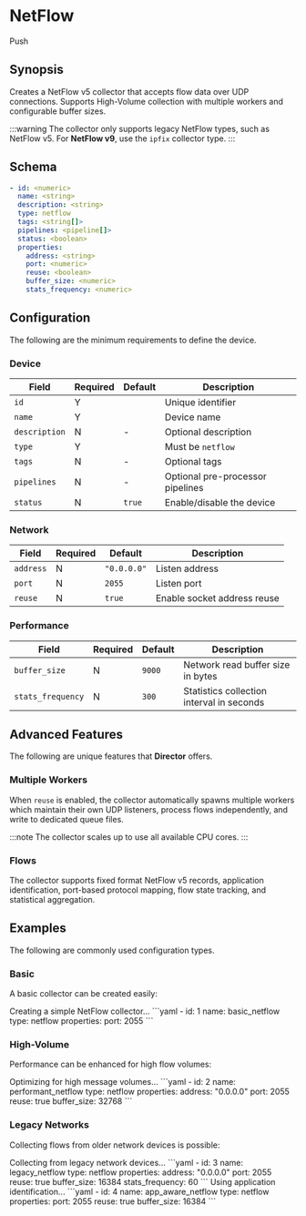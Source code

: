 
# NetFlow

<span class="theme-doc-version-badge badge badge--secondary">Push</span>

## Synopsis

Creates a NetFlow v5 collector that accepts flow data over UDP connections. Supports High-Volume collection with multiple workers and configurable buffer sizes. 

:::warning
The collector only supports legacy NetFlow types, such as NetFlow v5. For **NetFlow v9**, use the `ipfix` collector type.
:::

## Schema

```yaml
- id: <numeric>
  name: <string>
  description: <string>
  type: netflow
  tags: <string[]>
  pipelines: <pipeline[]>
  status: <boolean>
  properties:
    address: <string>
    port: <numeric>
    reuse: <boolean>
    buffer_size: <numeric>
    stats_frequency: <numeric>
```

## Configuration

The following are the minimum requirements to define the device.

### Device

|Field|Required|Default|Description|
|---|---|---|---|
|`id`|Y||Unique identifier|
|`name`|Y||Device name|
|`description`|N|-|Optional description|
|`type`|Y||Must be `netflow`|
|`tags`|N|-|Optional tags|
|`pipelines`|N|-|Optional pre-processor pipelines|
|`status`|N|`true`|Enable/disable the device|

### Network

|Field|Required|Default|Description|
|---|---|---|---|
|`address`|N|`"0.0.0.0"`|Listen address|
|`port`|N|`2055`|Listen port|
|`reuse`|N|`true`|Enable socket address reuse|

### Performance

|Field|Required|Default|Description|
|---|---|---|---|
|`buffer_size`|N|`9000`|Network read buffer size in bytes|
|`stats_frequency`|N|`300`|Statistics collection interval in seconds|

## Advanced Features

The following are unique features that **Director** offers.

### Multiple Workers

When `reuse` is enabled, the collector automatically spawns multiple workers which maintain their own UDP listeners, process flows independently, and write to dedicated queue files.

:::note
The collector scales up to use all available CPU cores.
:::

### Flows

The collector supports fixed format NetFlow v5 records, application identification, port-based protocol mapping, flow state tracking, and statistical aggregation.

## Examples

The following are commonly used configuration types.

### Basic

A basic collector can be created easily:

<ExampleGrid>
  <CommentCol>
    Creating a simple NetFlow collector...
  </CommentCol>
  <CodeCol>
    ```yaml
    - id: 1
      name: basic_netflow
      type: netflow
      properties:
        port: 2055
    ```
  </CodeCol>
</ExampleGrid>

### High-Volume

Performance can be enhanced for high flow volumes:

<ExampleGrid>
  <CommentCol>
    Optimizing for high message volumes...
  </CommentCol>
  <CodeCol>
    ```yaml
    - id: 2
      name: performant_netflow
      type: netflow
      properties:
        address: "0.0.0.0"
        port: 2055
        reuse: true
        buffer_size: 32768
    ```
  </CodeCol>
</ExampleGrid>

### Legacy Networks

Collecting flows from older network devices is possible:

<ExampleGrid>
  <CommentCol>
    Collecting from legacy network devices...
  </CommentCol>
  <CodeCol>
    ```yaml
    - id: 3
      name: legacy_netflow
      type: netflow
      properties:
        address: "0.0.0.0"
        port: 2055
        reuse: true
        buffer_size: 16384
        stats_frequency: 60
    ```
  </CodeCol>
</ExampleGrid>

<AppProtocols />

<ExampleGrid>
  <CommentCol>
    Using application identification...
  </CommentCol>
  <CodeCol>
    ```yaml
    - id: 4
      name: app_aware_netflow
      type: netflow
      properties:
        port: 2055
        reuse: true
        buffer_size: 16384
    ```
  </CodeCol>
</ExampleGrid>

